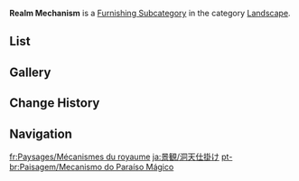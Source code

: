 {{Terminology Infobox
|title        = Realm Mechanism
|image        = Icon Housing Landscape Realm Mechanism.png
|type         = Item Groups
|type2        = Furnishing Subcategories
|type3        = Exterior Furnishings
|type4        = Landscape
}}
'''Realm Mechanism''' is a [[Furnishing Subcategory]] in the category [[Landscape]].

==List==
{{Furnishings by Category Table|Landscape Realm Mechanism|nocategory=1|version=1}}

==Gallery==
{{Furnishings by Category Gallery|Landscape Realm Mechanism}}

==Change History==
{{Change History|4.4}}

==Navigation==
{{Furnishing Navbox|exterior}}

[[Category:Landscape Realm Mechanism| ]]

[[fr:Paysages/Mécanismes du royaume]]
[[ja:景観/洞天仕掛け]]
[[pt-br:Paisagem/Mecanismo do Paraíso Mágico]]